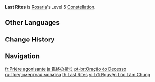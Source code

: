 {{Constellation Infobox
|image       = Constellation Last Rites.png
|description = Increases the Level of [[Rites of Termination]] by 3.<br>Maximum upgrade level is 15.
|level       = 5
|character   = Rosaria
|utility1    = Talent Level Increase
|utility2    = Elemental Burst Level Increase
}}
'''Last Rites''' is [[Rosaria]]'s Level 5 [[Constellation]].

==Other Languages==
{{Other Languages
|en      = Last Rites
|zhs     = 临终祈礼
|zhs_rm  = Línzhōng Qí Lǐ
|zht     = 臨終祈禮
|zht_rm  = Línzhōng Qí Lǐ
|zh_tl   = Ritual Before Death
|ja      = 臨終の祈り
|ja_rm   = Rinjuu no Inori
|ja_tl   = Prayer of Dying Hour
|ko      = 종부성사
|ko_rm   = Jongbu-seongsa
|ko_tl   = Last Rites
|es      = Oración final
|es_tl   = Last Prayer
|fr      = Prière agonisante
|fr_tl   = Agonizing Prayer
|ru      = Предсмертная молитва
|ru_tl   = Prayer Before Death
|th      = Last Rites
|vi      = Lời Nguyện Lúc Lâm Chung
|vi_tl   = Prayer of Dying Hour
|de      = Letztes Gebet
|de_tl   = Last Prayer
|id      = Last Rites
|pt      = Oração do Decesso
|pt_tl   = Prayer of Death
|tr      = Son Dua
|tr_tl   = Last Prayer
|it      = L'ultimo rituale
|it_tl   = The Last Ritual
}}

==Change History==
{{Change History|1.4}}

==Navigation==
{{Talent Navbox|Rosaria}}

[[fr:Prière agonisante]]
[[ja:臨終の祈り]]
[[pt-br:Oração do Decesso]]
[[ru:Предсмертная молитва]]
[[th:Last Rites]]
[[vi:Lời Nguyện Lúc Lâm Chung]]